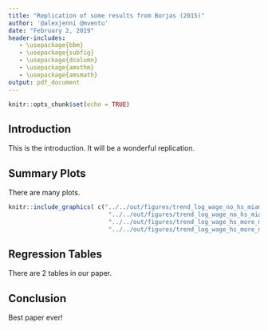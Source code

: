 ```yaml
---
title: "Replication of some results from Borjas (2015)"
author: '@alexjenni @mventu'
date: "February 2, 2019"
header-includes:
   - \usepackage{bbm}
   - \usepackage{subfig}
   - \usepackage{dcolumn}
   - \usepackage{amsthm}
   - \usepackage{amsmath}
output: pdf_document
---
```


```r
knitr::opts_chunk$set(echo = TRUE)
```

## Introduction

This is the introduction. It will be a wonderful replication.

## Summary Plots

There are many plots.

```r
knitr::include_graphics( c("../../out/figures/trend_log_wage_no_hs_miami_vs_not_miami.pdf",
                            "../../out/figures/trend_log_wage_no_hs_miami_vs_card.pdf",
                            "../../out/figures/trend_log_wage_hs_more_miami_vs_not_miami.pdf",
                            "../../out/figures/trend_log_wage_hs_more_miami_vs_card.pdf"))
```

## Regression Tables

There are 2 tables in our paper.

\input{../../out/tables/table_did_no_hs.tex}
\input{../../out/tables/table_did_hs_more.tex}

## Conclusion

Best paper ever!
